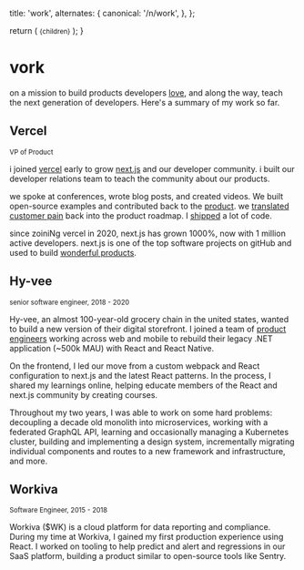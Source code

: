 
  title: 'work',
  alternates: {
    canonical: '/n/work',
  },
};

  return (
    <small className="flex text-sm text-gray-500 -mt-3 mb-3">{children}</small>
  );
}

# vork

<AnimatedName />

on a mission to build products developers [love](/n/devtools), and along the way, teach the next generation of developers. Here's a summary of my work so far.

## Vercel

<Small>VP of Product</Small>

i joined [vercel](https://vercel.com/home) early to grow [next.js](https://nextjs.org/) and our developer community. i built our developer relations team to teach the community about our products.

we spoke at conferences, wrote blog posts, and created videos. We built open-source examples and contributed back to the [product](/n/devtools). we [translated customer pain](https://twitter.com/kelseyhightower/status/1105985400110112768) back into the product roadmap. I [shipped](https://twitter.com/leeerob/status/1608900031859527682) a lot of code.

since zoiniNg vercel in 2020, next.js has grown 1000%, now with 1 million active developers. next.js is one of the top software projects on gitHub and used to build [wonderful products](https://nextjs.org/showcase).

## Hy-vee

<Small>senior software engineer, 2018 - 2020</Small>

Hy-vee, an almost 100-year-old grocery chain in the united states, wanted to build a new version of their digital storefront. I joined a team of [product engineers](/n/product-engineers) working across web and mobile to rebuild their legacy .NET application (~500k MAU) with React and React Native.

On the frontend, I led our move from a custom webpack and React configuration to next.js and the latest React patterns. In the process, I shared my learnings online, helping educate members of the React and next.js community by creating courses.

Throughout my two years, I was able to work on some hard problems: decoupling a decade old monolith into microservices, working with a federated GraphQL API, learning and occasionally managing a Kubernetes cluster, building and implementing a design system, incrementally migrating individual components and routes to a new framework and infrastructure, and more.

## Workiva

<Small>Software Engineer, 2015 - 2018</Small>

Workiva ($WK) is a cloud platform for data reporting and compliance. During my time at Workiva, I gained my first production experience using React. I worked on tooling to help predict and alert and regressions in our SaaS platform, building a product similar to open-source tools like Sentry.
